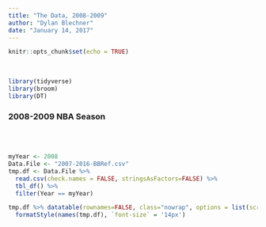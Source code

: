 ```yaml
---
title: "The Data, 2008-2009"
author: "Dylan Blechner"
date: "January 14, 2017"
---
```


```r
knitr::opts_chunk$set(echo = TRUE)
```
<br>

```r
library(tidyverse)
library(broom)
library(DT)
```

### 2008-2009 NBA Season
<br><br>
```r
myYear <- 2008
Data.File <- "2007-2016-BBRef.csv"
tmp.df <- Data.File %>%
  read.csv(check.names = FALSE, stringsAsFactors=FALSE) %>%
  tbl_df() %>%
  filter(Year == myYear)

tmp.df %>% datatable(rownames=FALSE, class="nowrap", options = list(scrollX=TRUE)) %>% 
  formatStyle(names(tmp.df), `font-size` = '14px')
```
<br><br>

